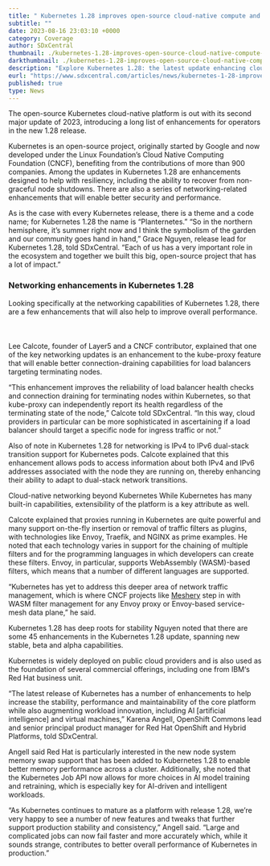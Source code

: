 ```yaml
---
title: " Kubernetes 1.28 improves open-source cloud-native compute and networking"
subtitle: ""
date: 2023-08-16 23:03:10 +0000
category: Coverage
author: SDxCentral
thumbnail: ./kubernetes-1.28-improves-open-source-cloud-native-compute-and-networking.webp
darkthumbnail: ./kubernetes-1.28-improves-open-source-cloud-native-compute-and-networking.webp
description: "Explore Kubernetes 1.28: the latest update enhancing cloud-native computing. Discover improved resiliency, networking, and stability features, including advanced load balancer health checks and support for dual-stack transitions"
eurl: "https://www.sdxcentral.com/articles/news/kubernetes-1-28-improves-open-source-cloud-native-compute-and-networking/2023/08/"
published: true
type: News
---
```



<NewsWrapper>

The open-source Kubernetes cloud-native platform is out with its second major update of 2023, introducing a long list of enhancements for operators in the new 1.28 release.

Kubernetes is an open-source project, originally started by Google and now developed under the Linux Foundation’s Cloud Native Computing Foundation (CNCF), benefiting from the contributions of more than 900 companies. Among the updates in Kubernetes 1.28 are enhancements designed to help with resiliency, including the ability to recover from non-graceful node shutdowns. There are also a series of networking-related enhancements that will enable better security and performance.

As is the case with every Kubernetes release, there is a theme and a code name; for Kubernetes 1.28 the name is “Planternetes.” “So in the northern hemisphere, it’s summer right now and I think the symbolism of the garden and our community goes hand in hand,” Grace Nguyen, release lead for Kubernetes 1.28, told SDxCentral. “Each of us has a very important role in the ecosystem and together we built this big, open-source project that has a lot of impact.”

<h3>Networking enhancements in Kubernetes 1.28</h3>
Looking specifically at the networking capabilities of Kubernetes 1.28, there are a few enhancements
that will also help to improve overall performance.
<br></br>
<br></br>

<Link to="/community/members/lee-calcote/bio">Lee Calcote</Link>, founder of <Link to="/about">
  Layer5
</Link> and a CNCF contributor, explained that one of the key networking updates is an enhancement
to the kube-proxy feature that will enable better connection-draining capabilities for load
balancers targeting terminating nodes.

“This enhancement improves the reliability of load balancer health checks and connection draining for terminating nodes within Kubernetes, so that kube-proxy can independently report its health regardless of the terminating state of the node,” Calcote told SDxCentral. “In this way, cloud providers in particular can be more sophisticated in ascertaining if a load balancer should target a specific node for ingress traffic or not.”

Also of note in Kubernetes 1.28 for networking is IPv4 to IPv6 dual-stack transition support for Kubernetes pods. Calcote explained that this enhancement allows pods to access information about both IPv4 and IPv6 addresses associated with the node they are running on, thereby enhancing their ability to adapt to dual-stack network transitions.

Cloud-native networking beyond Kubernetes
While Kubernetes has many built-in capabilities, extensibility of the platform is a key attribute as well.

Calcote explained that proxies running in Kubernetes are quite powerful and many support on-the-fly insertion or removal of traffic filters as plugins, with technologies like Envoy, Traefik, and NGINX as prime examples. He noted that each technology varies in support for the chaining of multiple filters and for the programming languages in which developers can create these filters. Envoy, in particular, supports WebAssembly (WASM)-based filters, which means that a number of different languages are supported.

“Kubernetes has yet to address this deeper area of network traffic management, which is where CNCF projects like <a href="https://meshery.io/">Meshery</a> step in with WASM filter management for any Envoy proxy or Envoy-based service-mesh data plane,” he said.

Kubernetes 1.28 has deep roots for stability
Nguyen noted that there are some 45 enhancements in the Kubernetes 1.28 update, spanning new stable, beta and alpha capabilities.

Kubernetes is widely deployed on public cloud providers and is also used as the foundation of several commercial offerings, including one from IBM‘s Red Hat business unit.

“The latest release of Kubernetes has a number of enhancements to help increase the stability, performance and maintainability of the core platform while also augmenting workload innovation, including AI [artificial intelligence] and virtual machines,” Karena Angell, OpenShift Commons lead and senior principal product manager for Red Hat OpenShift and Hybrid Platforms, told SDxCentral.

Angell said Red Hat is particularly interested in the new node system memory swap support that has been added to Kubernetes 1.28 to enable better memory performance across a cluster. Additionally, she noted that the Kubernetes Job API now allows for more choices in AI model training and retraining, which is especially key for AI-driven and intelligent workloads.

“As Kubernetes continues to mature as a platform with release 1.28, we’re very happy to see a number of new features and tweaks that further support production stability and consistency,” Angell said. “Large and complicated jobs can now fail faster and more accurately which, while it sounds strange, contributes to better overall performance of Kubernetes in production.”

</NewsWrapper>
